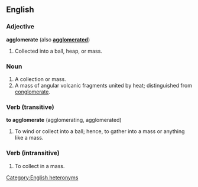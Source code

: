 ==English==
===Adjective===
'''agglomerate''' (also '''[[agglomerated]]''')
#Collected into a ball, heap, or mass.

===Noun===
#A collection or mass.
#A mass of angular volcanic fragments united by heat; distinguished from [[conglomerate]].

===Verb (transitive)===
'''to agglomerate''' (agglomerating, agglomerated)
#To wind or collect into a ball; hence, to gather into a mass or anything like a mass.

===Verb (intransitive)===
#To collect in a mass.

[[Category:English heteronyms]]